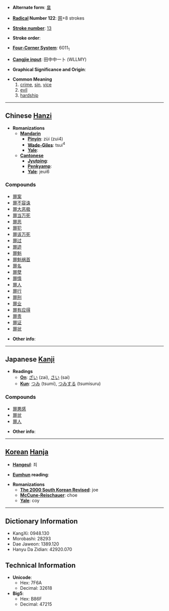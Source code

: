 * '''Alternate form''': [[辠]]

* '''[[Wiktionary:Chinese radical index| Radical]] Number 122''': [[Wiktionary:Chinese radical index 网|网]]+8 strokes

* '''[[Wiktionary:Chinese total strokes index|Stroke number]]''': [[Wiktionary:Chinese total strokes index 13|13]]

* '''Stroke order''': 

* '''[[Wiktionary:Chinese four corner index|Four-Corner System]]''': 6011<sub>1</sub>

* '''[[Wiktionary:Chinese Cangjie index|Cangjie input]]''': 田中中一卜 (WLLMY)

* '''Graphical Significance and Origin''': 

* '''Common Meaning'''
*# [[crime]], [[sin]], [[vice]]
*# [[evil]]
*# [[hardship]]


----

== Chinese [[Hanzi]] ==

* '''Romanizations'''
** '''[[Mandarin]]'''
*** '''[[Pinyin]]''': zùi (zui4)
*** '''[[Wade-Giles]]''': tsui<sup>4</sup>
*** '''[[Yale]]''': 
** '''[[Cantonese]]'''
*** '''[[Jyutping]]''':
*** '''[[Penkyamp]]''': 
*** '''[[Yale]]''': jeui6

===Compounds===
*[[罪案]]
*[[罪不容诛]]
*[[罪大恶极]]
*[[罪当万死]]
*[[罪恶]]
*[[罪犯]]
*[[罪该万死]]
*[[罪过]]
*[[罪迹]]
*[[罪魁]]
*[[罪魁祸首]]
*[[罪名]]
*[[罪孽]]
*[[罪情]]
*[[罪人]]
*[[罪行]]
*[[罪刑]]
*[[罪业]]
*[[罪有应得]]
*[[罪责]]
*[[罪证]]
*[[罪状]]

* '''Other info''': 

----

== Japanese [[Kanji]] ==

* '''Readings'''
** '''[[On]]''': [[ざい]] (zai), [[さい]] (sai)
** '''[[Kun]]''': [[つみ]] (tsumi), [[つみする]] (tsumisuru)

===Compounds===
*[[罪悪感]]
*[[罪状]]
*[[罪人]]

* '''Other info''':  

----

== [[Korean]] [[Hanja]] ==

* '''[[Hangeul]]''': 죄

* '''[[Eumhun]] reading''': 

* '''Romanizations'''
** '''[[The 2000 South Korean Revised Romanization|The 2000 South Korean Revised]]''': joe
** '''[[McCune-Reischauer]]''': choe
** '''[[Yale]]''': coy

----

== Dictionary Information ==

* KangXi: 0948.130
* Morobashi: 28293
* Dae Jaweon: 1389.120
* Hanyu Da Zidian: 42920.070

== Technical Information ==

* '''Unicode''':
** Hex: 7F6A
** Decimal: 32618
* '''Big5''':
** Hex: B86F
** Decimal: 47215